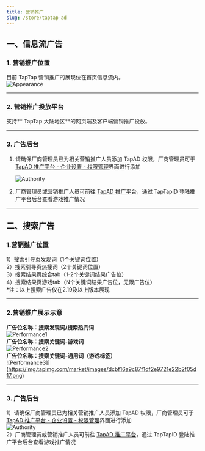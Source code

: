 ```yaml
---
title: 营销推广
slug: /store/taptap-ad
---
```


<head>
  <meta name="robots" content="noindex" />
</head>



## **一、信息流广告**  
### **1. 营销推广位置**  
目前 TapTap 营销推广的展现位在首页信息流内。  
![Appearance](https://img.tapimg.com/market/images/968f05c22b1a4ba041c1ce8a4e0b5e68.png)  

---

### **2. 营销推广投放平台**  
支持** TapTap 大陆地区**的网页端及客户端营销推广投放。  

---

### **3. 广告后台**  
1. 请确保厂商管理员已为相关营销推广人员添加 TapAD 权限，厂商管理员可于[TapAD 推广平台 - 企业设置 - 权限管理](https://biz.taptap.cn/sense/m/org/0/authority)界面进行添加
 
    ![Authority](https://img.tapimg.com/market/images/96eca038ff054e02b568770d0c87f2a2.png) 
 
2. 厂商管理员或营销推广人员可前往 [TapAD 推广平台](https://biz.taptap.cn/)，通过 TapTapID 登陆推广平台后台查看游戏推广情况   


---

## **二、搜索广告**  
### **1.营销推广位置**  
1）搜索引导页发现词（1个关键词位置）  
2）搜索引导页热搜词（2个关键词位置）  
3）搜索结果页综合tab（1-2个关键词结果广告位）  
4）搜索结果页游戏tab（N个关键词结果广告位，无限广告位）  
*注：以上搜索广告仅在2.19及以上版本展现  

---

### **2.营销推广展示示意**  
**广告位名称：搜索发现词/搜索热门词**  
![Performance1](https://img.tapimg.com/market/images/19dbd7500fddc86745441ff00177e8d0.png)  
**广告位名称：搜索关键词-游戏词**  
![Performance2](https://img.tapimg.com/market/images/80c11236ac8410d880b8c449c79b2ffa.png)  
**广告位名称：搜索关键词-通用词（游戏标签）**  
![Performance3]](https://img.tapimg.com/market/images/dcbf16a9c87f1df2e9721e22b2f05d17.png)  

---

### **3. 广告后台**  
1）请确保厂商管理员已为相关营销推广人员添加 TapAD 权限，厂商管理员可于[TapAD 推广平台 - 企业设置 - 权限管理](https://biz.taptap.cn/sense/m/org/0/authority)界面进行添加  
![Authority](https://img.tapimg.com/market/images/96eca038ff054e02b568770d0c87f2a2.png)  
2）厂商管理员或营销推广人员可前往 [TapAD 推广平台](https://biz.taptap.cn/)，通过 TapTapID 登陆推广平台后台查看游戏推广情况   
